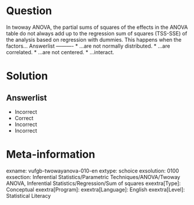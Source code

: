 Question
========
  
In twoway ANOVA, the partial sums of squares of the effects in the ANOVA table do not always add up to the regression sum of squares (TSS-SSE) of the analysis based on regression with dummies. This happens when the factors... 
Answerlist
----------
* ...are not normally distributed.
* ...are correlated.
* ...are not centered.
* ...interact.

Solution
========

Answerlist
----------
* Incorrect
* Correct
* Incorrect
* Incorrect

Meta-information
================
exname: vufgb-twowayanova-010-en
extype: schoice
exsolution: 0100
exsection: Inferential Statistics/Parametric Techniques/ANOVA/Twoway ANOVA, Inferential Statistics/Regression/Sum of squares
exextra[Type]: Conceptual
exextra[Program]: 
exextra[Language]: English
exextra[Level]: Statistical Literacy
